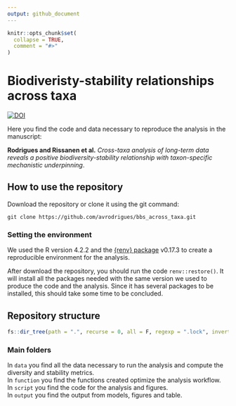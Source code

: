 ```yaml
---
output: github_document
---
```


<!-- README.md is generated from README.Rmd. Please edit that file -->

```r
knitr::opts_chunk$set(
  collapse = TRUE,
  comment = "#>"
)
```

# Biodiveristy-stability relationships across taxa

<!-- badges: start -->
[![DOI](https://zenodo.org/badge/DOI/10.5281/zenodo.13927807.svg)](https://doi.org/10.5281/zenodo.13927807)
<!-- badges: end -->

Here you find the code and data necessary to reproduce the analysis in the manuscript:  

**Rodrigues and Rissanen et al.** *Cross-taxa analysis of long-term data reveals a positive biodiversity-stability relationship with taxon-specific mechanistic underpinning*.

## How to use the repository

Download the repository or clone it using the git command:

`git clone https://github.com/avrodrigues/bbs_across_taxa.git`

### Setting the environment

We used the R version 4.2.2 and the [{renv} package](https://rstudio.github.io/renv/index.html) v0.17.3 to create a reproducible environment for the analysis. 

After download the repository, you should run the code `renv::restore()`. It will install all the packages needed with the same version we used to produce the code and the analysis. Since it has several packages to be installed, this should take some time to be concluded. 

## Repository structure
```r
fs::dir_tree(path = ".", recurse = 0, all = F, regexp = ".lock", invert = T)

```
### Main folders
In `data` you find all the data necessary to run the analysis and compute the diversity and stability metrics.  
In `function` you find the functions created optimize the analysis workflow.  
In `script` you find the code for the analysis and figures.  
In `output` you find the output from models, figures and table. 


